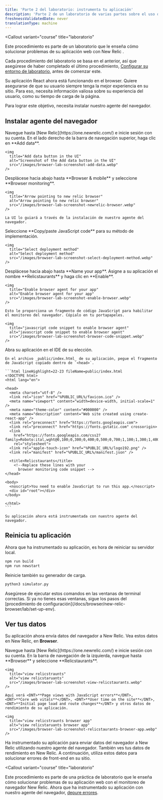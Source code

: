 ```yaml
---
title: 'Parte 2 del laboratorio: instrumenta tu aplicación'
description: 'Parte 2 de un laboratorio de varias partes sobre el uso de monitoreo de navegador New Relic para mejorar su sitio: instrumentado su aplicación React'
freshnessValidatedDate: never
translationType: machine
---
```


<Callout
  variant="course"
  title="laboratorio"
>
  Este procedimiento es parte de un laboratorio que le enseña cómo solucionar problemas de su aplicación web con New Relic <InlinePopover type="browser"/>.

  Cada procedimiento del laboratorio se basa en el anterior, así que asegúrese de haber completado el último procedimiento, [Configurar su entorno de laboratorio](/docs/browser/new-relic-browser/lab/set-up-env/), antes de comenzar este.
</Callout>

Su aplicación React ahora está funcionando en el browser. Quiere asegurarse de que su usuario siempre tenga la mejor experiencia en su sitio. Para eso, necesita información valiosa sobre su experiencia del usuario, como su tiempo de carga de la página.

Para lograr este objetivo, necesita instalar nuestro agente del navegador.

## Instalar agente del navegador

<Steps>
  <Step>
    Navegue hasta [New Relic](https://one.newrelic.com/) e inicie sesión con su cuenta.
  </Step>

  <Step>
    En el lado derecho de la barra de navegación superior, haga clic en <DNT>**Add data**</DNT>.

    <img
      title="Add data button in the UI"
      alt="Screenshot of the Add data button in the UI"
      src="/images/browser-lab-screenshot-add-data.webp"
    />
  </Step>

  <Step>
    Desplácese hacia abajo hasta <DNT>**Browser & mobile**</DNT> y seleccione <DNT>**Browser monitoring**</DNT>.

    <img
      title="Arrow pointing to new relic browser"
      alt="Arrow pointing to new relic browser"
      src="/images/browser-lab-screenshot-newrelic-browser.webp"
    />

    La UI lo guiará a través de la instalación de nuestro agente del navegador.
  </Step>

  <Step>
    Seleccione <DNT>**Copy/paste JavaScript code**</DNT> para su método de implementación.

    <img
      title="Select deployment method"
      alt="Select deployment method"
      src="/images/browser-lab-screenshot-select-deployment-method.webp"
    />
  </Step>

  <Step>
    Desplácese hacia abajo hasta <DNT>**Name your app**</DNT>. Asigne a su aplicación el nombre <DNT>**Relicstaurants**</DNT> y haga clic en <DNT>**Enable**</DNT>.

    <img
      title="Enable browser agent for your app"
      alt="Enable browser agent for your app"
      src="/images/browser-lab-screenshot-enable-browser.webp"
    />

    Esto le proporciona un fragmento de código JavaScript para habilitar el monitoreo del navegador. Cópialo en tu portapapeles.

    <img
      title="javascript code snippet to enable browser agent"
      alt="javascript code snippet to enable browser agent"
      src="/images/browser-lab-screenshot-browser-code-snippet.webp"
    />
  </Step>

  <Step>
    Abra su aplicación en el IDE de su elección.

    En el archivo _public/index.html_ de su aplicación, pegue el fragmento de JavaScript copiado dentro de `<head>`.

    ```html lineHighlight=22-23 fileName=public/index.html
    <!DOCTYPE html>
    <html lang="en">

    <head>
      <meta charset="utf-8" />
      <link rel="icon" href="%PUBLIC_URL%/favicon.ico" />
      <meta name="viewport" content="width=device-width, initial-scale=1" />
      <meta name="theme-color" content="#000000" />
      <meta name="description" content="Web site created using create-react-app" />
      <link rel="preconnect" href="https://fonts.googleapis.com">
      <link rel="preconnect" href="https://fonts.gstatic.com" crossorigin>
      <link
        href="https://fonts.googleapis.com/css2?family=Roboto:ital,wght@0,100;0,300;0,400;0,500;0,700;1,100;1,300;1,400;1,500&display=swap"
        rel="stylesheet">
      <link rel="apple-touch-icon" href="%PUBLIC_URL%/logo192.png" />
      <link rel="manifest" href="%PUBLIC_URL%/manifest.json" />

      <title>Relicstaurants</title>
        <!--Replace these lines with your 
          browser monitoring code snippet -->
    </head>

    <body>
      <noscript>You need to enable JavaScript to run this app.</noscript>
      <div id="root"></div>
    </body>

    </html>
    ```

    Su aplicación ahora está instrumentada con nuestro agente del navegador.
  </Step>
</Steps>

## Reinicia tu aplicación

Ahora que ha instrumentado su aplicación, es hora de reiniciar su servidor local.

```bash
npm run build
npm run newstart
```

Reinicie también su generador de carga.

```bash
python3 simulator.py
```

<Callout variant="important">
  Asegúrese de ejecutar estos comandos en las ventanas de terminal correctas. Si ya no tienes esas ventanas, sigue los pasos del [procedimiento de configuración](/docs/browser/new-relic-browser/lab/set-up-env).
</Callout>

## Ver tus datos

Su aplicación ahora envía datos del navegador a New Relic. Vea estos datos en New Relic, en <DNT>**Browser**</DNT>.

<Steps>
  <Step>
    Navegue hasta [New Relic](https://one.newrelic.com/) e inicie sesión con su cuenta.
  </Step>

  <Step>
    En la barra de navegación de la izquierda, navegue hasta <DNT>**Browser**</DNT> y seleccione <DNT>**Relicstaurants**</DNT>.

    <img
      title="view relicstraunts"
      alt="view relicstaruants"
      src="/images/browser-lab-screenshot-view-relicstaurants.webp"
    />

    Aquí verá <DNT>**Page views with JavaScript errors**</DNT>, <DNT>**Core web vitals**</DNT>, <DNT>**User time on the site**</DNT>, <DNT>**Initial page load and route changes**</DNT> y otros datos de rendimiento de su aplicación.

    <img
      title="view relicstraunts browser app"
      alt="view relicstaruants browser app"
      src="/images/browser-lab-screenshot-relicstaurants-browser-app.webp"
    />
  </Step>
</Steps>

Ha instrumentado su aplicación para enviar datos del navegador a New Relic utilizando nuestro agente del navegador. También ves tus datos de rendimiento en New Relic. A continuación, utiliza estos datos para solucionar errores de front-end en su sitio.

<Callout
  variant="course"
  title="laboratorio"
>
  Este procedimiento es parte de una práctica de laboratorio que le enseña cómo solucionar problemas de su aplicación web con el monitoreo de navegador New Relic. Ahora que ha instrumentado su aplicación con nuestro agente del navegador, [depure errores](/docs/browser/new-relic-browser/lab/debug-errors/).
</Callout>
